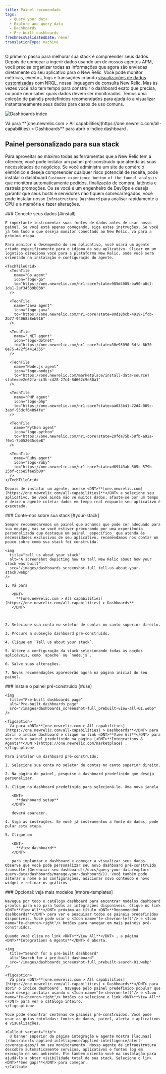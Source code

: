 ```yaml
---
title: Painel recomendado
tags:
  - Query your data
  - Explore and query data
  - Dashboards
  - Pre-built dashboards
freshnessValidatedDate: never
translationType: machine
---
```


O primeiro passo para melhorar sua stack é compreender seus dados. Depois de começar a ingerir dados usando um de nossos agentes APM, você precisa organizar todas as informações que agora são enviadas diretamente do seu aplicativo para o New Relic. Você pode monitor métricas, eventos, logs e transações criando [visualizações de dados customizadas](/docs/query-your-data/explore-query-data/dashboards/introduction-dashboards/) com NRQL, nossa linguagem de consulta New Relic. Mas às vezes você não tem tempo para construir o dashboard exato que precisa, ou pode nem saber quais dados devem ser monitorados. Temos uma coleção de painéis predefinidos recomendados para ajudá-lo a visualizar instantaneamente seus dados para casos de uso comuns.

<img
  title="Dashboards index"
  alt="Dashboards index"
  src="/images/dashboards_screenshot-full_dashboard-index-01.webp"
/>

<figcaption>
  Vá para <DNT>**[one.newrelic.com > All capabilities](https://one.newrelic.com/all-capabilities) > Dashboards**</DNT> para abrir o índice dashboard .
</figcaption>

## Painel personalizado para sua stack

Para aproveitar ao máximo todas as ferramentas que a New Relic tem a oferecer, você pode instalar um painel pré-construído que atenda às suas necessidades de negócios. Se você administra um site de comércio eletrônico e deseja compreender qualquer risco potencial de receita, pode instalar o dashboard `Customer experience bottom of the funnel analysis` que monitora automaticamente pedidos, finalização de compra, latência e rastreia promoções. Ou se você é um engenheiro de DevOps e deseja garantir que seus hosts e servidores não fiquem sobrecarregados, você pode instalar nosso `Infrastructure Dashboard` para analisar rapidamente a CPU e a memória e fazer alterações.

<Steps>
  <Step>
    ### Conecte seus dados [#install]

    É importante instrumentar suas fontes de dados antes de usar nosso painel. Se você está apenas começando, siga estas instruções. Se você já tem tudo o que deseja monitor conectado ao New Relic, vá para a próxima etapa.

    Para monitor o desempenho do seu aplicativo, você usará um agente criado especificamente para o idioma do seu aplicativo. Clicar em um logotipo direciona você para a plataforma New Relic, onde você será orientado na instalação e configuração do agente.

    <TechTileGrid>
      <TechTile
        name="Go agent"
        icon="logo-go"
        to="https://one.newrelic.com/nr1-core?state=985d4005-ba90-a8c7-1da1-2af34539b03b"
      />

      <TechTile
        name="Java agent"
        icon="logo-java"
        to="https://one.newrelic.com/nr1-core?state=80d18bcb-4919-1fcb-2b77-9406838eb916"
      />

      <TechTile
        name=".NET agent"
        icon="logo-dotnet"
        to="https://one.newrelic.com/nr1-core?state=30e93090-6dfa-6b70-8e75-472f54414355"
      />

      <TechTile
        name="Node.js agent"
        icon="logo-nodejs"
        to="https://one.newrelic.com/marketplace/install-data-source?state=be2e62fa-cc3b-c428-27c4-8d662c9e80a1"
      />

      <TechTile
        name="PHP agent"
        icon="logo-php"
        to="https://one.newrelic.com/nr1-core?state=aa633b41-72d4-009c-3abf-55dcf64894fe"
      />

      <TechTile
        name="Python agent"
        icon="logo-python"
        to="https://one.newrelic.com/nr1-core?state=20fda75b-58fb-a92a-f9e1-7b052035c6e8"
      />

      <TechTile
        name="Ruby agent"
        icon="logo-ruby"
        to="https://one.newrelic.com/nr1-core?state=d69143ab-605c-579b-25bf-cc6e5fee5b80"
      />
    </TechTileGrid>

    Depois de instalar um agente, acesse <DNT>**[one.newrelic.com](https://one.newrelic.com/all-capabilities)**</DNT> e selecione seu aplicativo. Se você ainda não vê muitos dados, afaste-se por um tempo e deixe o agente coletar dados em tempo real enquanto seu aplicativo é executado.
  </Step>

  <Step>
    ### Conte-nos sobre sua stack [#your-stack]

    Sempre recomendaremos um painel que achamos que pode ser adequado para sua equipe, mas se você estiver procurando por uma experiência personalizada que destaque um painel _específico_ que atenda às necessidades exclusivas de seu aplicativo, recomendamos nos contar um pouco sobre como sua stack foi construída.

    <img
      title="tell us about your stack"
      alt="A screenshot depicting how to tell New Relic about how your stack was built"
      src="/images/dashboards_screenshot-full_tell-us-about-your-stack.webp"
    />

    1. Vá para

       <DNT>
         **[one.newrelic.com > All capabilities](https://one.newrelic.com/all-capabilities) > Dashboards**
       </DNT>

       .

    2. Selecione sua conta no seletor de contas no canto superior direito.

    3. Procure a subseção dashboard pré-construído.

    4. Clique em `Tell us about your stack`.

    5. Altere a configuração da stack selecionando todas as opções aplicáveis, como `apache` ou `node.js`.

    6. Salve suas alterações.

    7. Novas recomendações aparecerão agora na página inicial do seu painel.
  </Step>

  <Step>
    ### Instale o painel pré-construído [#use]

    <img
      title="Pre-built dashboards page"
      alt="Pre-built dashboards page"
      src="/images/dashboards_screenshot-full_prebuilt-view-all-01.webp"
    />

    <figcaption>
      Vá para <DNT>**[one.newrelic.com > All capabilities](https://one.newrelic.com/all-capabilities) > Dashboards**</DNT> para abrir o índice dashboard e clique no link <DNT>**View All**</DNT> para ver todo o painel predefinido na página [<DNT>**Integrations & Agents**</DNT>](https://one.newrelic.com/marketplace) .
    </figcaption>

    Para instalar um dashboard pré-construído:

    1. Selecione sua conta no seletor de contas no canto superior direito.

    2. Na página do painel, pesquise o dashboard predefinido que deseja personalizar.

    3. Clique no dashboard predefinido para selecioná-lo. Uma nova janela

       <DNT>
         **dashboard setup**
       </DNT>

       deverá aparecer.

    4. Siga as instruções. Se você já instrumentou a fonte de dados, pode pular esta etapa.

    5. Clique em

       <DNT>
         **View dashboard**
       </DNT>

       para implantar o dashboard e começar a visualizar seus dados. Observe que você pode personalizar seu novo dashboard pré-construído (consulte [Gerenciar seu dashboard](/docs/query-your-data/explore-query-data/dashboards/manage-your-dashboard/)). Você também pode alterar o nome e as configurações, adicionar novo conteúdo e novo widget e refinar os gráficos
  </Step>

  <Step>
    ### Opcional: veja mais modelos [#more-templates]

    Navegue por todo o catálogo dashboard para encontrar modelos dashboard prontos para uso para todas as integrações disponíveis. Clique no link <DNT>**View All**</DNT> próximo ao título <DNT>**Recommended dashboards**</DNT> para ver e pesquisar todos os painéis predefinidos disponíveis. Você pode usar o <Icon name="fe-chevron-left"/> e <Icon name="fe-chevron-right"/> botões para navegar em mais painéis pré-construídos.

    Quando você clica no link <DNT>**View All**</DNT> , a página <DNT>**Integrations & Agents**</DNT> é aberta.

    <img
      title="Search for a pre-built dashboard"
      alt="Search for a pre-built dashboard"
      src="/images/dashboards_screenshot-full_prebuilt-search-01.webp"
    />

    <figcaption>
      Vá para <DNT>**[one.newrelic.com > All capabilities](https://one.newrelic.com/all-capabilities) > Dashboards**</DNT> para abrir o índice dashboard . Navegue pelo painel predefinido popular que você deseja instalar usando o <Icon name="fe-chevron-left"/> e <Icon name="fe-chevron-right"/> botões ou selecione o link <DNT>**View All**</DNT> para ver o catálogo inteiro.
    </figcaption>

    Você pode encontrar centenas de painéis pré-construídos. Você pode usar as guias rotuladas: fontes de dados, painel, alerta e aplicativos e visualizações.

    <Callout variant="tip">
      O banner superior da página integração & agente mostra [lacunas](/docs/alerts-applied-intelligence/applied-intelligence/alert-coverage-gaps/) no seu monitoramento. Nosso agente de infraestrutura descobre automaticamente serviços, aplicativos e fontes log em execução no seu ambiente. Ele também orienta você na instalação para ajudá-lo a obter visibilidade total de sua stack. Selecione o link <DNT>**See gaps**</DNT> para começar.
    </Callout>
  </Step>
</Steps>
